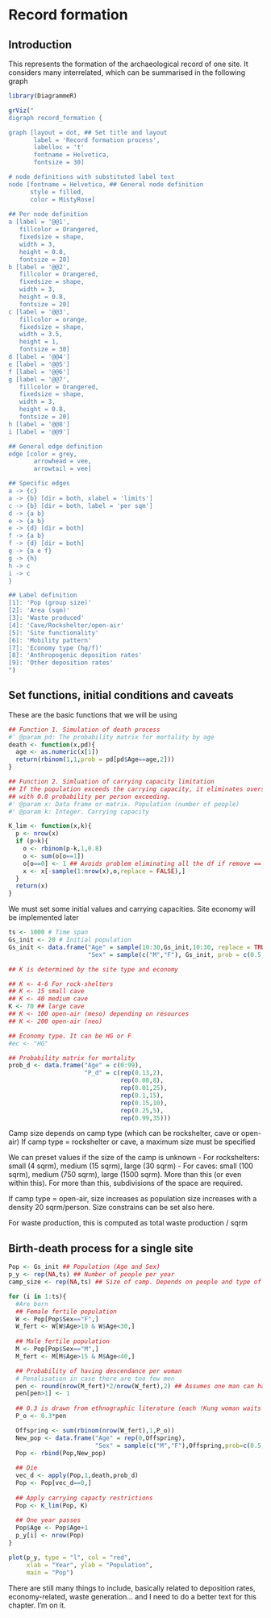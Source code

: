 
# Record formation

## Introduction
This represents the formation of the archaeological record of one site. It considers many interrelated, which can be summarised in the following graph

```r
library(DiagrammeR)

grViz("
digraph record_formation {

graph [layout = dot, ## Set title and layout
       label = 'Record formation process',
       labelloc = 't'
       fontname = Helvetica,
       fontsize = 30]

# node definitions with substituted label text
node [fontname = Helvetica, ## General node definition
      style = filled,
      color = MistyRose]
      
## Per node definition
a [label = '@@1',
   fillcolor = Orangered,
   fixedsize = shape,
   width = 3,
   height = 0.8,
   fontsize = 20]
b [label = '@@2',
   fillcolor = Orangered,
   fixedsize = shape,
   width = 3,
   height = 0.8,
   fontsize = 20]
c [label = '@@3',
   fillcolor = orange,
   fixedsize = shape,
   width = 3.5,
   height = 1,
   fontsize = 30]
d [label = '@@4']
e [label = '@@5']
f [label = '@@6']
g [label = '@@7',
   fillcolor = Orangered,
   fixedsize = shape,
   width = 3,
   height = 0.8,
   fontsize = 20]
h [label = '@@8']
i [label = '@@9']

## General edge definition
edge [color = grey,
       arrowhead = vee,
       arrowtail = vee]

## Specific edges
a -> {c} 
a -> {b} [dir = both, xlabel = 'limits']
c -> {b} [dir = both, label = 'per sqm']
d -> {a b}
e -> {a b}
e -> {d} [dir = both]
f -> {a b}
f -> {d} [dir = both]
g -> {a e f}
g -> {h} 
h -> c
i -> c
}

## Label definition
[1]: 'Pop (group size)'
[2]: 'Area (sqm)'
[3]: 'Waste produced'
[4]: 'Cave/Rockshelter/open-air'
[5]: 'Site functionality'
[6]: 'Mobility pattern'
[7]: 'Economy type (hg/f)'
[8]: 'Anthropogenic deposition rates'
[9]: 'Other deposition rates'
")


```

## Set functions, initial conditions and caveats

These are the basic functions that we will be using
```r
## Function 1. Simulation of death process
#' @param pd: The probability matrix for mortality by age
death <- function(x,pd){
  age <- as.numeric(x[1])
  return(rbinom(1,1,prob = pd[pd$Age==age,2]))
}

## Function 2. Simluation of carrying capacity limitation
## If the population exceeds the carrying capacity, it eliminates oversize
## with 0.8 probability per person exceeding.
#' @param x: Data frame or matrix. Population (number of people)
#' @param k: Integer. Carrying capacity

K_lim <- function(x,k){
  p <- nrow(x)
  if (p>k){
    o <- rbinom(p-k,1,0.8)
    o <- sum(o[o==1])
    o[o==0] <- 1 ## Avoids problem eliminating all the df if remove == 0
    x <- x[-sample(1:nrow(x),o,replace = FALSE),]
  }
  return(x)
}
```

We must set some initial values and carrying capacities. Site economy will be implemented later

```r
ts <- 1000 # Time span
Gs_init <- 20 # Initial population
Gs_init <- data.frame("Age" = sample(10:30,Gs_init,10:30, replace = TRUE),
                      "Sex" = sample(c("M","F"), Gs_init, prob = c(0.5,0.5), replace = TRUE))

## K is determined by the site type and economy

## K <- 4-6 For rock-shelters
## K <- 15 small cave
## K <- 40 medium cave
K <- 70 ## large cave
## K <- 100 open-air (meso) depending on resources
## K <- 200 open-air (neo)

## Economy type. It can be HG or F
#ec <- "HG"

## Probability matrix for mortality
prob_d <- data.frame("Age" = c(0:99),
                     "P_d" = c(rep(0.13,2),
                               rep(0.08,8),
                               rep(0.01,25),
                               rep(0.1,15),
                               rep(0.15,10),
                               rep(0.25,5),
                               rep(0.99,35)))

```

Camp size depends on camp type (which can be rockshelter, cave or open-air)
If camp type = rockshelter or cave, a maximum size must be specified

We can preset values if the size of the camp is unknown
  - For rockshelters: small (4 sqrm), medium (15 sqrm), large (30 sqrm)
  - For caves: small (100 sqrm), medium (750 sqrm), large (1500 sqrm). More than this (or even within this). For more than this, subdivisions of the space are required.
  
If camp type = open-air, size increases as population size increases with a density 20 sqrm/person. Size constrains can be set also here.

For waste production, this is computed as total waste production / sqrm

## Birth-death process for a single site
```r
Pop <- Gs_init ## Population (Age and Sex)
p_y <- rep(NA,ts) ## Number of people per year
camp_size <- rep(NA,ts) ## Size of camp. Depends on people and type of camp

for (i in 1:ts){
  #Are born
  ## Female fertile population
  W <- Pop[Pop$Sex=="F",]
  W_fert <- W[W$Age>10 & W$Age<30,]
  
  ## Male fertile population
  M <- Pop[Pop$Sex=="M",]
  M_fert <- M[M$Age>15 & M$Age<40,]

  ## Probability of having descendance per woman
  # Penalisation in case there are too few men
  pen <- round(nrow(M_fert)*2/nrow(W_fert),2) ## Assumes one man can have two women
  pen[pen>1] <- 1
  
  ## 0.3 is drawn from ethnographic literature (each !Kung woman waits 3 years to have another son)
  P_o <- 0.3*pen

  Offspring <- sum(rbinom(nrow(W_fert),1,P_o))
  New_pop <- data.frame("Age" = rep(0,Offspring),
                        "Sex" = sample(c("M","F"),Offspring,prob=c(0.5,0.5),replace = TRUE))
  Pop <- rbind(Pop,New_pop)
  
  ## Die
  vec_d <- apply(Pop,1,death,prob_d)
  Pop <- Pop[vec_d==0,]
  
  ## Apply carrying capacty restrictions
  Pop <- K_lim(Pop, K)
  
  ## One year passes
  Pop$Age <- Pop$Age+1
  p_y[i] <- nrow(Pop)
}

plot(p_y, type = "l", col = "red",
     xlab = "Year", ylab = "Population",
     main = "Pop")
```

There are still many things to include, basically related to deposition rates, economy-related, waste generation... and I need to do a better text for this chapter. I'm on it.

